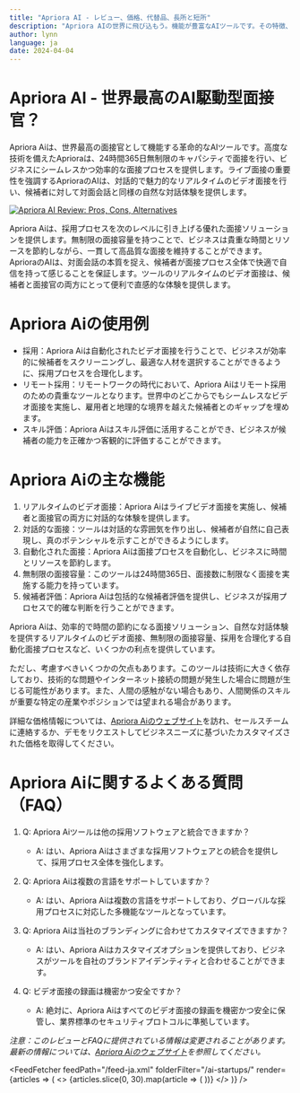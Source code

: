 ```yaml
---
title: "Apriora AI - レビュー、価格、代替品、長所と短所"
description: "Apriora AIの世界に飛び込もう。機能が豊富なAIツールです。その特徴、価格、そしてどのようにインパクトを与えているかを学びましょう。見逃さないでください！"
author: lynn
language: ja
date: 2024-04-04
---
```


# Apriora AI - 世界最高のAI駆動型面接官？
        
Apriora Aiは、世界最高の面接官として機能する革命的なAIツールです。高度な技術を備えたAprioraは、24時間365日無制限のキャパシティで面接を行い、ビジネスにシームレスかつ効率的な面接プロセスを提供します。ライブ面接の重要性を強調するAprioraのAIは、対話的で魅力的なリアルタイムのビデオ面接を行い、候補者に対して対面会話と同様の自然な対話体験を提供します。


<BlogHeader />


[![Apriora AI Review: Pros, Cons, Alternatives](/ai-startups/apriora-ai.png)](https://www.apriora.ai/)



Apriora Aiは、採用プロセスを次のレベルに引き上げる優れた面接ソリューションを提供します。無制限の面接容量を持つことで、ビジネスは貴重な時間とリソースを節約しながら、一貫して高品質な面接を維持することができます。AprioraのAIは、対面会話の本質を捉え、候補者が面接プロセス全体で快適で自信を持って感じることを保証します。ツールのリアルタイムのビデオ面接は、候補者と面接官の両方にとって便利で直感的な体験を提供します。

# Apriora Aiの使用例

- 採用：Apriora Aiは自動化されたビデオ面接を行うことで、ビジネスが効率的に候補者をスクリーニングし、最適な人材を選択することができるように、採用プロセスを合理化します。
- リモート採用：リモートワークの時代において、Apriora Aiはリモート採用のための貴重なツールとなります。世界中のどこからでもシームレスなビデオ面接を実施し、雇用者と地理的な境界を越えた候補者とのギャップを埋めます。
- スキル評価：Apriora Aiはスキル評価に活用することができ、ビジネスが候補者の能力を正確かつ客観的に評価することができます。

# Apriora Aiの主な機能

1. リアルタイムのビデオ面接：Apriora Aiはライブビデオ面接を実施し、候補者と面接官の両方に対話的な体験を提供します。
2. 対話的な面接：ツールは対話的な雰囲気を作り出し、候補者が自然に自己表現し、真のポテンシャルを示すことができるようにします。
3. 自動化された面接：Apriora Aiは面接プロセスを自動化し、ビジネスに時間とリソースを節約します。
4. 無制限の面接容量：このツールは24時間365日、面接数に制限なく面接を実施する能力を持っています。
5. 候補者評価：Apriora Aiは包括的な候補者評価を提供し、ビジネスが採用プロセスで的確な判断を行うことができます。

Apriora Aiは、効率的で時間の節約になる面接ソリューション、自然な対話体験を提供するリアルタイムのビデオ面接、無制限の面接容量、採用を合理化する自動化面接プロセスなど、いくつかの利点を提供しています。

ただし、考慮すべきいくつかの欠点もあります。このツールは技術に大きく依存しており、技術的な問題やインターネット接続の問題が発生した場合に問題が生じる可能性があります。また、人間の感触がない場合もあり、人間関係のスキルが重要な特定の産業やポジションでは望まれる場合があります。

詳細な価格情報については、[Apriora Aiのウェブサイト](https://www.apriora.ai/)を訪れ、セールスチームに連絡するか、デモをリクエストしてビジネスニーズに基づいたカスタマイズされた価格を取得してください。

# Apriora Aiに関するよくある質問（FAQ）

1. Q: Apriora Aiツールは他の採用ソフトウェアと統合できますか？
   - A: はい、Apriora Aiはさまざまな採用ソフトウェアとの統合を提供して、採用プロセス全体を強化します。

2. Q: Apriora Aiは複数の言語をサポートしていますか？
   - A: はい、Apriora Aiは複数の言語をサポートしており、グローバルな採用プロセスに対応した多機能なツールとなっています。

3. Q: Apriora Aiは当社のブランディングに合わせてカスタマイズできますか？
   - A: はい、Apriora Aiはカスタマイズオプションを提供しており、ビジネスがツールを自社のブランドアイデンティティと合わせることができます。

4. Q: ビデオ面接の録画は機密かつ安全ですか？
   - A: 絶対に、Apriora Aiはすべてのビデオ面接の録画を機密かつ安全に保管し、業界標準のセキュリティプロトコルに準拠しています。

*注意：このレビューとFAQに提供されている情報は変更されることがあります。最新の情報については、[Apriora Aiのウェブサイト](https://www.apriora.ai/)を参照してください。*


<AdComponent />


<FeedFetcher feedPath="/feed-ja.xml" folderFilter="/ai-startups/" render={articles => (
    <>
        <Cards>
            {articles.slice(0, 30).map(article => (
                <Card key={article.link} title={article.title} href={article.link} />
            ))}
        </Cards>
    </>
)} />


